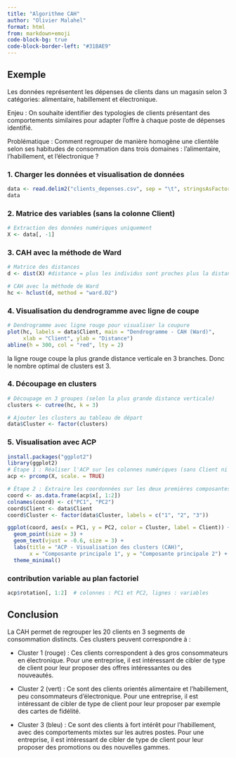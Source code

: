 ```yaml
---
title: "Algorithme CAH"
author: "Olivier Malahel"
format: html
from: markdown+emoji
code-block-bg: true
code-block-border-left: "#31BAE9"
---
```


## Exemple 

Les données représentent les dépenses de clients dans un magasin selon 3 catégories: alimentaire, habillement et électronique. 

Enjeu : On souhaite identifier des typologies de clients présentant des comportements similaires pour adapter l’offre à chaque poste de dépenses identifié.

Problématique : Comment regrouper de manière homogène une clientèle selon ses habitudes de consommation dans trois domaines : l’alimentaire, l’habillement, et l’électronique ?

### 1. Charger les données et visualisation de données 

```R

data <- read.delim2("clients_depenses.csv", sep = "\t", stringsAsFactors = FALSE)
data
```

### 2. Matrice des variables (sans la colonne Client)

```R
# Extraction des données numériques uniquement
X <- data[, -1]
```

### 3. CAH avec la méthode de Ward
```R
# Matrice des distances
d <- dist(X) #distance = plus les individus sont proches plus la distance est faible

# CAH avec la méthode de Ward
hc <- hclust(d, method = "ward.D2")
```

### 4.  Visualisation du dendrogramme avec ligne de coupe

```R
# Dendrogramme avec ligne rouge pour visualiser la coupure
plot(hc, labels = data$Client, main = "Dendrogramme - CAH (Ward)",
     xlab = "Client", ylab = "Distance")
abline(h = 300, col = "red", lty = 2) 
```

la ligne rouge coupe la plus grande distance verticale en 3 branches. Donc le nombre optimal de clusters est 3. 

### 4. Découpage en clusters 

```R
# Découpage en 3 groupes (selon la plus grande distance verticale)
clusters <- cutree(hc, k = 3)

# Ajouter les clusters au tableau de départ
data$Cluster <- factor(clusters)
```

### 5. Visualisation avec ACP 

```R
install.packages("ggplot2")
library(ggplot2)
# Étape 1 : Réaliser l'ACP sur les colonnes numériques (sans Client ni Cluster)
acp <- prcomp(X, scale. = TRUE)

# Étape 2 : Extraire les coordonnées sur les deux premières composantes
coord <- as.data.frame(acp$x[, 1:2])
colnames(coord) <- c("PC1", "PC2")
coord$Client <- data$Client
coord$Cluster <- factor(data$Cluster, labels = c("1", "2", "3"))

ggplot(coord, aes(x = PC1, y = PC2, color = Cluster, label = Client)) +
  geom_point(size = 3) +
  geom_text(vjust = -0.6, size = 3) +
  labs(title = "ACP - Visualisation des clusters (CAH)",
       x = "Composante principale 1", y = "Composante principale 2") +
  theme_minimal()
```

### contribution variable au plan factoriel

```R
acp$rotation[, 1:2]  # colonnes : PC1 et PC2, lignes : variables
```
## Conclusion 

La CAH permet de regrouper les 20 clients en 3 segments de consommation distincts. Ces clusters peuvent correspondre à :

- Cluster 1 (rouge) : Ces clients correspondent à des gros consommateurs en électronique. Pour une entreprise, il est intéressant de cibler de type de client pour leur proposer des offres intéressantes ou des nouveautés. 

- Cluster 2 (vert) : Ce sont des clients orientés alimentaire et l'habillement, peu consommateurs d'électronique. Pour une entreprise, il est intéressant de cibler de type de client pour leur proposer par exemple des cartes de fidélité. 

- Cluster 3 (bleu) :  Ce sont des clients à fort intérêt pour l’habillement, avec des comportements mixtes sur les autres postes. Pour une entreprise, il est intéressant de cibler de type de client pour leur proposer des promotions ou des nouvelles gammes. 


